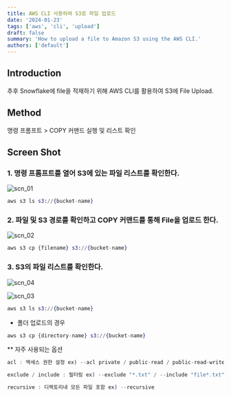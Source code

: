 ```yaml
---
title: AWS CLI 사용하여 S3로 파일 업로드
date: '2024-01-23'
tags: ['aws', 'cli', 'upload']
draft: false
summary: 'How to upload a file to Amazon S3 using the AWS CLI.'
authors: ['default']
---
```


## Introduction

추후 Snowflake에 file을 적재하기 위해 AWS CLI를 활용하여 S3에 File Upload.

## Method

명령 프롬프트 > COPY 커맨드 실행 및 리스트 확인

## Screen Shot

### 1. 명령 프롬프트를 열어 S3에 있는 파일 리스트를 확인한다.

![scn_01](https://github.com/bohemianmoon5/Mason_Blog/assets/65845572/46bb667b-015e-4d7e-bbf9-0d7bedee9018)

```ex
aws s3 ls s3://{bucket-name}
```

### 2. 파일 및 S3 경로를 확인하고 COPY 커맨드를 통해 File을 업로드 한다.

![scn_02](https://github.com/bohemianmoon5/Mason_Blog/assets/65845572/caee4879-540a-439d-87d1-64f954f297b7)

```ex
aws s3 cp {filename} s3://{bucket-name}
```

### 3. S3의 파일 리스트를 확인한다.

![scn_04](https://github.com/bohemianmoon5/Mason_Blog/assets/65845572/ad01c4ae-7381-444d-b262-7851aef60b1e)

![scn_03](https://github.com/bohemianmoon5/Mason_Blog/assets/65845572/83855e13-123a-42a6-af31-f6f558a751bd)

```ex
aws s3 ls s3://{bucket-name}
```

* 폴더 업로드의 경우

```ex
aws s3 cp {directory-name} s3://{bucket-name}
```

** 자주 사용되는 옵션

```ex
acl : 액세스 권한 설정 ex) --acl private / public-read / public-read-write

exclude / include : 필터링 ex) --exclude "*.txt" / --include "file*.txt"

recursive : 디렉토리내 모든 파일 포함 ex) --recursive
```